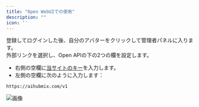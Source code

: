 ```yaml
---
title: "Open WebUIでの使用"
description: ""
icon: ''
---
```


登録してログインした後、自分のアバターをクリックして管理者パネルに入ります。  
外部リンクを選択し、Open APIの下の2つの欄を設定します。  
- 右側の空欄に[当サイトのキー](https://aihubmix.com/token)を入力します。  
- 左側の空欄に次のように入力します：
```
https://aihubmix.com/v1
```  
![画像](../../public/cn/webui.png)
